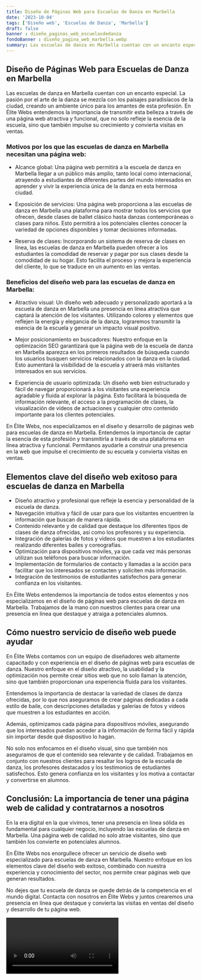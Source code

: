 ```yaml
---
title: Diseño de Páginas Web para Escuelas de Danza en Marbella
date: '2023-10-04'
tags: ['Diseño web', 'Escuelas de Danza', 'Marbella']
draft: false
banner : diseño_paginas_web_escuelasdedanza
fondoBanner : diseño_pagina_web_marbella.webp
summary: Las escuelas de danza en Marbella cuentan con un encanto especial. La pasión por el arte de la danza se mezcla con los paisajes paradisíacos de la ciudad, creando un ambiente único para los amantes de esta profesión. En Élite Webs entendemos la importancia de transmitir esta belleza a través de una página web atractiva y funcional, que no solo refleje la esencia de la escuela, sino que también impulse su crecimiento y convierta visitas en ventas.
---
```


## Diseño de Páginas Web para Escuelas de Danza en Marbella

Las escuelas de danza en Marbella cuentan con un encanto especial. La pasión por el arte de la danza se mezcla con los paisajes paradisíacos de la ciudad, creando un ambiente único para los amantes de esta profesión. En Élite Webs entendemos la importancia de transmitir esta belleza a través de una página web atractiva y funcional, que no solo refleje la esencia de la escuela, sino que también impulse su crecimiento y convierta visitas en ventas.

### Motivos por los que las escuelas de danza en Marbella necesitan una página web:

- Alcance global: Una página web permitirá a la escuela de danza en Marbella llegar a un público más amplio, tanto local como internacional, atrayendo a estudiantes de diferentes partes del mundo interesados en aprender y vivir la experiencia única de la danza en esta hermosa ciudad.

- Exposición de servicios: Una página web proporciona a las escuelas de danza en Marbella una plataforma para mostrar todos los servicios que ofrecen, desde clases de ballet clásico hasta danzas contemporáneas o clases para niños. Esto permitirá a los potenciales clientes conocer la variedad de opciones disponibles y tomar decisiones informadas.

- Reserva de clases: Incorporando un sistema de reserva de clases en línea, las escuelas de danza en Marbella pueden ofrecer a los estudiantes la comodidad de reservar y pagar por sus clases desde la comodidad de su hogar. Esto facilita el proceso y mejora la experiencia del cliente, lo que se traduce en un aumento en las ventas.

### Beneficios del diseño web para las escuelas de danza en Marbella:

- Atractivo visual: Un diseño web adecuado y personalizado aportará a la escuela de danza en Marbella una presencia en línea atractiva que captará la atención de los visitantes. Utilizando colores y elementos que reflejen la energía y elegancia de la danza, lograremos transmitir la esencia de la escuela y generar un impacto visual positivo.

- Mejor posicionamiento en buscadores: Nuestro enfoque en la optimización SEO garantizará que la página web de la escuela de danza en Marbella aparezca en los primeros resultados de búsqueda cuando los usuarios busquen servicios relacionados con la danza en la ciudad. Esto aumentará la visibilidad de la escuela y atraerá más visitantes interesados en sus servicios.

- Experiencia de usuario optimizada: Un diseño web bien estructurado y fácil de navegar proporcionará a los visitantes una experiencia agradable y fluida al explorar la página. Esto facilitará la búsqueda de información relevante, el acceso a la programación de clases, la visualización de vídeos de actuaciones y cualquier otro contenido importante para los clientes potenciales.

En Élite Webs, nos especializamos en el diseño y desarrollo de páginas web para escuelas de danza en Marbella. Entendemos la importancia de captar la esencia de esta profesión y transmitirla a través de una plataforma en línea atractiva y funcional. Permítanos ayudarle a construir una presencia en la web que impulse el crecimiento de su escuela y convierta visitas en ventas.

<GifSeo />

<Cta />

## Elementos clave del diseño web exitoso para escuelas de danza en Marbella

- Diseño atractivo y profesional que refleje la esencia y personalidad de la escuela de danza.
- Navegación intuitiva y fácil de usar para que los visitantes encuentren la información que buscan de manera rápida.
- Contenido relevante y de calidad que destaque los diferentes tipos de clases de danza ofrecidas, así como los profesores y su experiencia.
- Integración de galerías de fotos y videos que muestren a los estudiantes realizando diferentes bailes y coreografías.
- Optimización para dispositivos móviles, ya que cada vez más personas utilizan sus teléfonos para buscar información.
- Implementación de formularios de contacto y llamadas a la acción para facilitar que los interesados se contacten y soliciten más información.
- Integración de testimonios de estudiantes satisfechos para generar confianza en los visitantes.

En Élite Webs entendemos la importancia de todos estos elementos y nos especializamos en el diseño de páginas web para escuelas de danza en Marbella. Trabajamos de la mano con nuestros clientes para crear una presencia en línea que destaque y atraiga a potenciales alumnos.

## Cómo nuestro servicio de diseño web puede ayudar

En Élite Webs contamos con un equipo de diseñadores web altamente capacitado y con experiencia en el diseño de páginas web para escuelas de danza. Nuestro enfoque en el diseño atractivo, la usabilidad y la optimización nos permite crear sitios web que no solo llaman la atención, sino que también proporcionan una experiencia fluida para los visitantes.

Entendemos la importancia de destacar la variedad de clases de danza ofrecidas, por lo que nos aseguramos de crear páginas dedicadas a cada estilo de baile, con descripciones detalladas y galerías de fotos y videos que muestren a los estudiantes en acción.

Además, optimizamos cada página para dispositivos móviles, asegurando que los interesados puedan acceder a la información de forma fácil y rápida sin importar desde qué dispositivo lo hagan.

No solo nos enfocamos en el diseño visual, sino que también nos aseguramos de que el contenido sea relevante y de calidad. Trabajamos en conjunto con nuestros clientes para resaltar los logros de la escuela de danza, los profesores destacados y los testimonios de estudiantes satisfechos. Esto genera confianza en los visitantes y los motiva a contactar y convertirse en alumnos.

## Conclusión: La importancia de tener una página web de calidad y contratarnos a nosotros

En la era digital en la que vivimos, tener una presencia en línea sólida es fundamental para cualquier negocio, incluyendo las escuelas de danza en Marbella. Una página web de calidad no solo atrae visitantes, sino que también los convierte en potenciales alumnos.

En Élite Webs nos enorgullece ofrecer un servicio de diseño web especializado para escuelas de danza en Marbella. Nuestro enfoque en los elementos clave del diseño web exitoso, combinado con nuestra experiencia y conocimiento del sector, nos permite crear páginas web que generan resultados.

No dejes que tu escuela de danza se quede detrás de la competencia en el mundo digital. Contacta con nosotros en Élite Webs y juntos crearemos una presencia en línea que destaque y convierta las visitas en ventas del diseño y desarrollo de tu página web.

<Video />

<CtaBot job='Escuelas de Danza' city='Marbella'/>

<Gmaps query='Marbella+españa+maps' />
